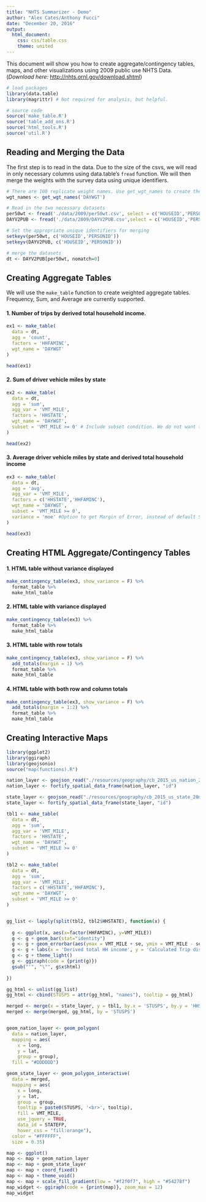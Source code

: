```yaml
---
title: "NHTS Summarizer - Demo"
author: "Alex Cates/Anthony Fucci"
date: "December 20, 2016"
output: 
  html_document: 
    css: css/table.css
    theme: united
---
```


This document will show you how to create aggregate/contingency tables, maps, and other visualizations
using 2009 public use NHTS Data. (*Download here:* <http://nhts.ornl.gov/download.shtml>)

```r

# load packages
library(data.table)
library(magrittr) # Not required for analysis, but helpful.

# source code
source('make_table.R')
source('table_add_ons.R')
source('html_tools.R')
source('util.R')

```


## Reading and Merging the Data
The first step is to read in the data. Due to the size of the csvs, we will read in only necessary columns using
data.table's `fread` function. We will then merge the weights with the survey data using unique identifiers.

```r

# There are 100 replicate weight names. Use get_wgt_names to create the vector of names.
wgt_names <- get_wgt_names('DAYWGT')

# Read in the two necessary datasets
per50wt <- fread('./data/2009/per50wt.csv', select = c('HOUSEID','PERSONID',wgt_names))
DAYV2PUB <- fread('./data/2009/DAYV2PUB.csv',select = c('HOUSEID','PERSONID','HHFAMINC','VMT_MILE','HHSTATE'))

# Set the appropriate unique identifiers for merging
setkeyv(per50wt, c('HOUSEID','PERSONID'))
setkeyv(DAYV2PUB, c('HOUSEID','PERSONID'))

# merge the datasets
dt <- DAYV2PUB[per50wt, nomatch=0]

```


## Creating Aggregate Tables
We will use the `make_table` function to create weighted aggregate tables. Frequency, Sum, and Average are 
currently supported.

#### 1. Number of trips by derived total household income.
```r

ex1 <- make_table(
  data = dt, 
  agg = 'count',
  factors = 'HHFAMINC',
  wgt_name = 'DAYWGT'
)

head(ex1)

```

#### 2. Sum of driver vehicle miles by state
```r

ex2 <- make_table(
  data = dt, 
  agg = 'sum',
  agg_var = 'VMT_MILE',
  factors = 'HHSTATE',
  wgt_name = 'DAYWGT',
  subset = 'VMT_MILE >= 0' # Include subset condition. We do not want to calculate missing (-7,-8,-9) responses.
)

head(ex2)

```

#### 3. Average driver vehicle miles by state and derived total household income
```r


ex3 <- make_table(
  data = dt, 
  agg = 'avg',
  agg_var = 'VMT_MILE',
  factors = c('HHSTATE','HHFAMINC'),
  wgt_name = 'DAYWGT',
  subset = 'VMT_MILE >= 0',
  variance = 'moe' #Option to get Margin of Error, instead of default Standard Error
)

head(ex3)

```


## Creating HTML Aggregate/Contingency Tables

#### 1. HTML table without variance displayed
```r
make_contingency_table(ex3, show_variance = F) %>%
  format_table %>% 
  make_html_table

```

#### 2. HTML table with variance displayed
```r
make_contingency_table(ex3) %>%
  format_table %>% 
  make_html_table

```

#### 3. HTML table with row totals
```r
make_contingency_table(ex3, show_variance = F) %>%
  add_totals(margin = 1) %>%
  format_table %>% 
  make_html_table

```

#### 4. HTML table with both row and column totals
```r
make_contingency_table(ex3, show_variance = F) %>%
  add_totals(margin = 1:2) %>%
  format_table %>% 
  make_html_table

```


## Creating Interactive Maps

```r
library(ggplot2)
library(ggiraph)
library(geojsonio)
source("map(functions).R")

nation_layer <- geojson_read("./resources/geography/cb_2015_us_nation_20m(composite).geojson", what = "sp")
nation_layer <- fortify_spatial_data_frame(nation_layer, "id")

state_layer <- geojson_read("./resources/geography/cb_2015_us_state_20m(composite).geojson", what = "sp")
state_layer <- fortify_spatial_data_frame(state_layer, "id")

```


```r

tbl1 <- make_table(
  data = dt, 
  agg = 'sum',
  agg_var = 'VMT_MILE',
  factors = 'HHSTATE',
  wgt_name = 'DAYWGT',
  subset = 'VMT_MILE >= 0'
)

tbl2 <- make_table(
  data = dt, 
  agg = 'sum',
  agg_var = 'VMT_MILE',
  factors = c('HHSTATE','HHFAMINC'),
  wgt_name = 'DAYWGT',
  subset = 'VMT_MILE >= 0'
)


gg_list <- lapply(split(tbl2, tbl2$HHSTATE), function(x) {
  
  g <- ggplot(x, aes(x=factor(HHFAMINC), y=VMT_MILE))
  g <- g + geom_bar(stat="identity")
  g <- g + geom_errorbar(aes(ymax = VMT_MILE + se, ymin = VMT_MILE - se), width = 0.25)
  g <- g + labs(x = 'Derived total HH income', y = 'Calculated Trip distance (miles) for Driver Trips')
  g <- g + theme_light()
  g <- ggiraph(code = {print(g)})
  gsub("'", "\"", g$x$html)
  
})

gg_html <- unlist(gg_list)
gg_html <- cbind(STUSPS = attr(gg_html, "names"), tooltip = gg_html)

merged <- merge(x = state_layer, y = tbl1, by.x = 'STUSPS', by.y = 'HHSTATE')
merged <- merge(merged, gg_html, by = 'STUSPS')


geom_nation_layer <- geom_polygon(
  data = nation_layer,
  mapping = aes(
    x = long,
    y = lat,
    group = group),
  fill = "#DDDDDD")

geom_state_layer <- geom_polygon_interactive(
  data = merged,
  mapping = aes(
    x = long,
    y = lat,
    group = group,
    tooltip = paste0(STUSPS, '<br>', tooltip),
    fill = VMT_MILE,
    use_jquery = TRUE,
    data_id = STATEFP,
    hover_css = "fill:orange"),
  color = "#FFFFFF",
  size = 0.35)

map <- ggplot()
map <- map + geom_nation_layer
map <- map + geom_state_layer
map <- map + coord_fixed()
map <- map + theme_void()
map <- map + scale_fill_gradient(low = "#f2f0f7", high = "#54278f")
map_widget <- ggiraph(code = {print(map)}, zoom_max = 12)
map_widget

```
